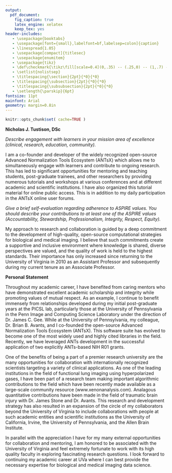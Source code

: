 ```yaml
---
output:
  pdf_document:
    fig_caption: true
    latex_engine: xelatex
    keep_tex: yes
header-includes:
   - \usepackage{booktabs}
   - \usepackage[font={small},labelfont=bf,labelsep=colon]{caption}
   - \linespread{1.05}
   - \usepackage[compact]{titlesec}
   - \usepackage{enumitem}
   - \usepackage{tikz}
   - \def\checkmark{\tikz\fill[scale=0.4](0,.35) -- (.25,0) -- (1,.7) -- (.25,.15) -- cycle;}
   - \setlist{nolistsep}
   - \titlespacing{\section}{2pt}{*0}{*0}
   - \titlespacing{\subsection}{2pt}{*0}{*0}
   - \titlespacing{\subsubsection}{2pt}{*0}{*0}
   - \setlength{\parskip}{6pt}
fontsize: 11pt
mainfont: Arial
geometry: margin=0.8in
---
```


<!--
   - \setlength{\parskip}{3pt}
   - \setlength{\topsep}{0pt}
   - \setlength{\partopsep}{0pt}
   - \setlength{\itemsep}{0pt}
   - \setlength{\floatsep}{0pt}
   - \setlength{\intextsep}{2pt}
   - \setlength{\abovecaptionskip}{2pt}
   - \setlength{\belowcaptionskip}{0pt}
-->


```r
knitr::opts_chunk$set( cache=TRUE )
```

\pagenumbering{gobble}

__Nicholas J. Tustison, DSc__

<!--
-->

_Describe engagement with learners in your mission area of excellence
(clinical, research, education, community)._

I am a co-founder and developer of the widely recognized open-source Advanced
Normalization Tools Ecosystem (ANTsX) which allows me to simultaneously engage
with learners and contribute to ongoing research.  This has led to significant
opportunities for mentoring and teaching students, post-graduate trainees, and
other researchers by providing numerous tutorials and workshops at various
conferences and at different academic and scientific institutions.  I have also
organized this tutorial material for online public access.  This is in addition
to my daily participation in the ANTsX online user forums.

_Give a brief self-evaluation regarding adherence to ASPIRE values. You should
describe your contributions to at least one of the ASPIRE values
(Accountability, Stewardship, Professionalism, Integrity, Respect, Equity)._

My approach to research and collaboration is guided by a deep commitment to the
development of high-quality, open-source computational strategies for biological
and medical imaging.  I believe that such commitments create a supportive and
inclusive environment where knowledge is shared, diverse perspectives are
valued, and the quality of work is held to the highest standards.  Their
importance has only increased since returning to the University of Virginia in
2010 as an Assistant Professor and subsequently during my current tenure as an
Associate Professor.

__Personal Statement__

Throughout my academic career, I have benefited from caring mentors who have
demonstrated excellent academic scholarship and integrity while promoting values
of mutual respect.  As an example, I continue to benefit immensely from
relationships developed during my initial post-graduate years at the PICSL lab,
particularly those at the University of Pennsylvania in the Penn Image and
Computing Science Laboratory under the direction of Dr. James C. Gee.  While at
the University of Pennsylvania, my colleague, Dr. Brian B. Avants, and I
co-founded the open-source Advanced Normalization Tools Ecosystem (ANTsX).  This
software suite has evolved to become one of the most widely used and highly
cited libraries in the field.  Recently, we have leveraged ANTs development in
the successful application of two explicitly ANTs-based NIH R01 grants.

One of the benefits of being a part of a premier research university are the
many opportunities for collaboration with internationally recognized scientists
targeting a variety of clinical applications.  As one of the leading
institutions in the field of functional lung imaging using hyperpolarized gases,
I have been part of a research team making important algorithmic contributions
to the field which have been recently made available as a large-scale community
resource (www.xenonanalysis.com).  Analagous quantitative contributions have
been made in the field of traumatic brain injury with Dr. James Stone and Dr.
Avants. This research and development strategy has also resulted in an expansion
of the circle of my collaborators beyond the University of Virginia to include
collaborations with people at such academic entities and scientific institutions
as the University of California, Irvine, the University of Pennsylvania, and the
Allen Brain Institute.

In parallel with the appreciation I have for my many external opportunities for
collaboration and mentoring, I am honored to be associated with the University
of Virginia and feel extremely fortunate to work with its high quality faculty
in exploring fascinating research questions.  I look forward to continuing my
academic career at UVa where I can best provide the necessary expertise for
biological and medical imaging data science.



<!--
Describe engagement with learners in your mission area of excellence (clinical,
research, education, community).

Give a brief self-evaluation regarding
adherence to ASPIRE values. You should describe your contributions to at least
one of the ASPIRE values (Accountability, Stewardship, Professionalism,
Integrity, Respect, Equity).
-->

